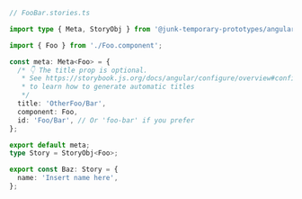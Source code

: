 ```ts
// FooBar.stories.ts

import type { Meta, StoryObj } from '@junk-temporary-prototypes/angular';

import { Foo } from './Foo.component';

const meta: Meta<Foo> = {
  /* 👇 The title prop is optional.
   * See https://storybook.js.org/docs/angular/configure/overview#configure-story-loading
   * to learn how to generate automatic titles
   */
  title: 'OtherFoo/Bar',
  component: Foo,
  id: 'Foo/Bar', // Or 'foo-bar' if you prefer
};

export default meta;
type Story = StoryObj<Foo>;

export const Baz: Story = {
  name: 'Insert name here',
};
```
